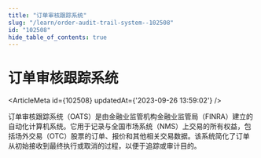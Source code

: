 ```yaml
---
title: "订单审核跟踪系统"
slug: "/learn/order-audit-trail-system--102508"
id: "102508"
hide_table_of_contents: true
---
```



# 订单审核跟踪系统

<ArticleMeta id={102508} updatedAt={'2023-09-26 13:59:02'} />
<div className='border-solid border-b border-t-0 my-4 border-[var(--ifm-color-gray-300)]' />

订单审核跟踪系统（OATS）是由金融业监管机构金融业监管局（FINRA）建立的自动化计算机系统。它用于记录与全国市场系统（NMS）上交易的所有权益，包括场外交易（OTC）股票的订单、报价和其他相关交易数据。该系统简化了订单从初始接收到最终执行或取消的过程，以便于追踪或审计目的。
